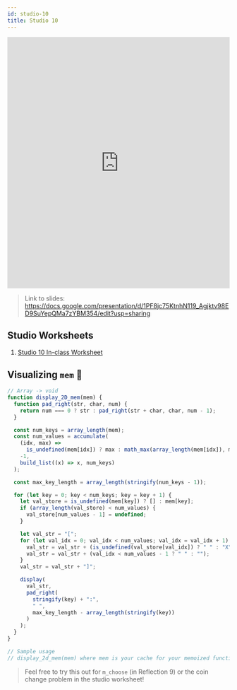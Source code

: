 ```yaml
---
id: studio-10
title: Studio 10
---
```


<iframe src="https://docs.google.com/presentation/d/e/2PACX-1vTwK2Wba5hVEPPt8QOoKz0MFWy7RCBwiLlaVOLXG_ViJ5OPxs9Y_b8NVBM-xi0c4zjyKSmpTApRjD_O/embed?start=false&loop=false&delayms=3000" frameborder="0" width="100%" height="569" allowfullscreen="true" mozallowfullscreen="true" webkitallowfullscreen="true"></iframe>

> Link to slides: https://docs.google.com/presentation/d/1PF8jc75KtnhN119_Agjktv98ED9SuYepQMa7zYBM354/edit?usp=sharing

## Studio Worksheets

1. [Studio 10 In-class Worksheet](https://drive.google.com/drive/folders/1e3k3uNEMt8cV09By1WJafUC9jWJYPDgp?usp=sharing)

## Visualizing `mem` 👀

```javascript
// Array -> void
function display_2D_mem(mem) {
  function pad_right(str, char, num) {
    return num === 0 ? str : pad_right(str + char, char, num - 1);
  }

  const num_keys = array_length(mem);
  const num_values = accumulate(
    (idx, max) =>
      is_undefined(mem[idx]) ? max : math_max(array_length(mem[idx]), max),
    -1,
    build_list((x) => x, num_keys)
  );

  const max_key_length = array_length(stringify(num_keys - 1));

  for (let key = 0; key < num_keys; key = key + 1) {
    let val_store = is_undefined(mem[key]) ? [] : mem[key];
    if (array_length(val_store) < num_values) {
      val_store[num_values - 1] = undefined;
    }

    let val_str = "[";
    for (let val_idx = 0; val_idx < num_values; val_idx = val_idx + 1) {
      val_str = val_str + (is_undefined(val_store[val_idx]) ? " " : "X");
      val_str = val_str + (val_idx < num_values - 1 ? " " : "");
    }
    val_str = val_str + "]";

    display(
      val_str,
      pad_right(
        stringify(key) + ":",
        " ",
        max_key_length - array_length(stringify(key))
      )
    );
  }
}

// Sample usage
// display_2d_mem(mem) where mem is your cache for your memoized function
```

> Feel free to try this out for `m_choose` (in Reflection 9) or the coin change problem in the studio worksheet!
